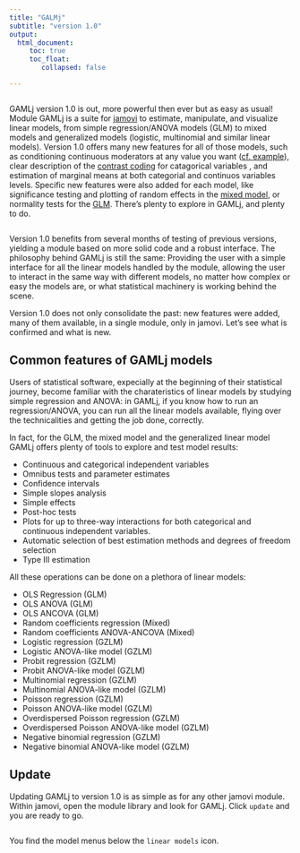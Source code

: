 ```yaml
---
title: "GALMj"
subtitle: "version 1.0"
output: 
  html_document:
     toc: true
     toc_float:
        collapsed: false

---
```



```r
```



GAMLj version 1.0 is out, more powerful then ever but as easy as usual!  Module GAMLj is a suite for [jamovi](https://www.jamovi.org/download.html) to estimate, manipulate, and visualize linear models, from simple regression/ANOVA models (GLM) to mixed models and generalized models (logistic, multinomial and similar linear models). Version 1.0 offers many new features for all of those models, such as conditioning continuous moderators at any value you want ([cf. example](https://mcfanda.github.io/gamlj_docs/glm_example1.html)), clear description of the [contrast coding](https://mcfanda.github.io/gamlj_docs/rosetta_contrasts.html) for catagorical variables , and estimation of marginal means at both categorial and continuos variables levels. Specific new features were also added for each model, like significance testing and plotting of random effects in the [mixed model](https://mcfanda.github.io/gamlj_docs/mixed.html), or normality tests for the [GLM](https://mcfanda.github.io/gamlj_docs/glm.html#assumptions_checks). There's plenty to explore in GAMLj, and plenty to do.  

<img src="pic1.png" class="img-responsive" alt="">
  
Version 1.0 benefits from several months of testing of previous versions, yielding a module based on more solid code and a robust interface. The philosophy behind GAMLj is still the same: Providing the user with a simple interface for all the linear models handled by the module,  allowing the user to interact in the same way with different models, no matter how complex or easy the models are, or what statistical machinery is working behind the scene. 

Version 1.0 does not only consolidate the past: new features were added, many of them available, in a single module, only in jamovi. Let's see what is confirmed and what is new.



## Common features of GAMLj models

Users of statistical software, expecially at the beginning of their statistical journey, become familiar with the charateristics of linear models by studying simple regression and ANOVA: in GAMLj, if you know how to run an regression/ANOVA, you can run all the linear models available, flying over the technicalities and getting the job done, correctly. 

In fact, for the GLM, the mixed model and the generalized linear model GAMLj offers plenty of tools to explore and test model results:

* Continuous and categorical independent variables
* Omnibus tests and parameter estimates
* Confidence intervals
* Simple slopes analysis
* Simple effects
* Post-hoc tests
* Plots for up to three-way interactions for both categorical and continuous independent variables.
* Automatic selection of best estimation methods and degrees of freedom selection
* Type III estimation

All these operations can be done on a plethora of linear models:

* OLS Regression (GLM)
* OLS ANOVA (GLM)
* OLS ANCOVA (GLM)
* Random coefficients regression (Mixed)
* Random coefficients ANOVA-ANCOVA (Mixed)
* Logistic regression (GZLM)
* Logistic ANOVA-like model (GZLM)
* Probit regression (GZLM)
* Probit ANOVA-like model (GZLM)
* Multinomial regression (GZLM)
* Multinomial ANOVA-like model (GZLM)
* Poisson regression (GZLM)
* Poisson ANOVA-like model (GZLM)
* Overdispersed Poisson regression (GZLM)
* Overdispersed Poisson ANOVA-like model (GZLM)
* Negative binomial regression (GZLM)
* Negative binomial  ANOVA-like model (GZLM)


## Update

Updating GAMLj to version 1.0 is as simple as for any other jamovi module. Within jamovi, open the module library and look for GAMLj. Click `update` and you are ready to go.

<img src="update.png" class="img-responsive" alt="">

You find the model menus below the `linear models` icon.

  


